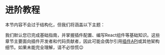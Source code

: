 # 进阶教程

本节内容不会过于结构化，但我们将涵盖以下主题：


<DocCardList />

我们默认您已完成基础指南，并掌握插件配置、编写React组件等基础知识。这些章节主要面向插件开发者和代码贡献者，因此可能会偶尔引用[插件API](../api/plugin-methods/README.mdx)或其他架构细节。如果未能完全理解，请不必惊慌😉